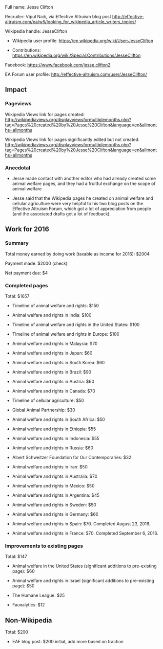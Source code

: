 Full name: Jesse Clifton

Recruiter: Vipul Naik, via Effective Altruism blog post http://effective-altruism.com/ea/w5/looking_for_wikipedia_article_writers_topics/

Wikipedia handle: JesseClifton

* Wikipedia user profile: https://en.wikipedia.org/wiki/User:JesseClifton

* Contributions: https://en.wikipedia.org/wiki/Special:Contributions/JesseClifton

Facebook: https://www.facebook.com/jesse.clifton2

EA Forum user profile: http://effective-altruism.com/user/JesseClifton/

== Impact ==

=== Pageviews ===

Wikipedia Views link for pages created: http://wikipediaviews.org/displayviewsformultiplemonths.php?tag=Pages%20created%20by%20Jesse%20Clifton&language=en&allmonths=allmonths

Wikipedia Views link for pages significantly edited but not created: http://wikipediaviews.org/displayviewsformultiplemonths.php?tag=Pages%20created%20by%20Jesse%20Clifton&language=en&allmonths=allmonths

=== Anecdotal ===

* Jesse made contact with another editor who had already created some animal welfare pages, and they had a fruitful exchange on the scope of animal welfare

* Jesse said that the Wikipedia pages he created on animal welfare and cellular agriculture were very helpful to his two blog posts on the Effective Altruism Forum, which got a lot of appreciation from people (and the associated drafts got a lot of feedback).

== Work for 2016 ==

=== Summary ===

Total money earned by doing work (taxable as income for 2016): $2004

Payment made: $2000 (check)

Net payment due: $4

=== Completed pages ===

Total: $1657

* Timeline of animal welfare and rights: $150

* Animal welfare and rights in India: $100

* Timeline of animal welfare and rights in the United States: $100

* TImeline of animal welfare and rights in Europe: $100

* Animal welfare and rights in Malaysia: $70

* Animal welfare and rights in Japan: $60

* Animal welfare and rights in South Korea: $60

* Animal welfare and rights in Brazil: $90

* Animal welfare and rights in Austria: $60

* Animal welfare and rights in Canada: $70

* Timeline of cellular agriculture: $50

* Global Animal Partnership: $30

* Animal welfare and rights in South Africa: $50

* Animal welfare and rights in Ethiopia: $55

* Animal welfare and rights in Indonesia: $55

* Animal welfare and rights in Russia: $60

* Albert Schweitzer Foundation for Our Contemporaries: $32

* Animal welfare and rights in Iran: $50

* Animal welfare and rights in Australia: $70

* Animal welfare and rights in Mexico: $50

* Animal welfare and rights in Argentina: $45

* Animal welfare and rights in Sweden: $50

* Animal welfare and rights in Germany: $60

* Animal welfare and rights in Spain: $70. Completed August 23, 2016.

* Animal welfare and rights in France: $70. Completed September 6, 2016.

=== Improvements to existing pages ===

Total: $147

* Animal welfare in the United States (significant additions to pre-existing page): $60

* Animal welfare and rights in Israel (significant additions to pre-existing page): $50

* The Humane League: $25

* Faunalytics: $12

== Non-Wikipedia ==

Total: $200

* EAF blog post: $200 initial, add more based on traction